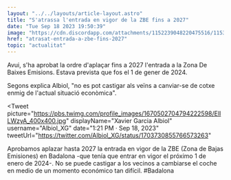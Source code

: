 ```yaml
---
layout: "../../layouts/article-layout.astro"
title: "S'atrassa l'entrada en vigor de la ZBE fins a 2027"
date: "Tue Sep 18 2023 19:50:39"
image: "https://cdn.discordapp.com/attachments/1152239048220475516/1153300621114490891/zbe.webp"
href: "atrasat-entrada-a-zbe-fins-2027"
topic: "actualitat"
---
```


Avui, s'ha aprobat la ordre d'aplaçar fins a 2027 l'entrada a la Zona De Baixes Emisions. Estava prevista que fos el 1 de gener de 2024.

Segons explica Albiol, "no es pot castigar als veïns a canviar-se de cotxe enmig de l'actual situació econòmica".

<Tweet
    picture="https://pbs.twimg.com/profile_images/1670502704794222598/ElILWzyA_400x400.jpg" 
    displayName="Xavier Garcia Albiol"
    username="Albiol_XG"
    date="1:21 PM · Sep 18, 2023"
    tweetUrl="https://twitter.com/Albiol_XG/status/1703730855766573263"
>
Aprobamos aplazar hasta 2027 la entrada en vigor de la ZBE (Zona de Bajas Emisiones) en Badalona -que tenía que entrar en vigor el próximo 1 de enero de 2024-. No se puede castigar a los vecinos a cambiarse el coche en medio de un momento económico tan difícil. #Badalona
</Tweet>
